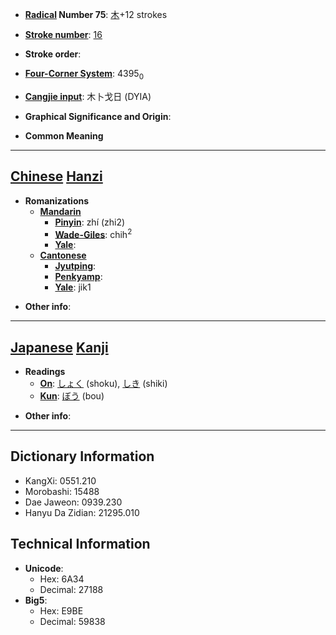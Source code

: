 * '''[[Wiktionary:Chinese radical index| Radical]] Number 75''': [[Wiktionary:Chinese radical index 木|木]]+12 strokes

* '''[[Wiktionary:Chinese total strokes index|Stroke number]]''': [[Wiktionary:Chinese total strokes index 16|16]]

* '''Stroke order''': 

* '''[[Wiktionary:Chinese four corner index|Four-Corner System]]''': 4395<sub>0</sub>

* '''[[Wiktionary:Chinese Cangjie index|Cangjie input]]''': 木卜戈日 (DYIA)

* '''Graphical Significance and Origin''': 

* '''Common Meaning'''

----

== [[Chinese]] [[Hanzi]] ==

* '''Romanizations'''
** '''[[Mandarin]]'''
*** '''[[Pinyin]]''': zhí (zhi2)
*** '''[[Wade-Giles]]''': chih<sup>2</sup>
*** '''[[Yale]]''': 
** '''[[Cantonese]]'''
*** '''[[Jyutping]]''':
*** '''[[Penkyamp]]''': 
*** '''[[Yale]]''': jik1

* '''Other info''': 

----

== [[Japanese]] [[Kanji]] ==

* '''Readings'''
** '''[[On]]''': [[しょく]] (shoku), [[しき]] (shiki)
** '''[[Kun]]''': [[ぼう]] (bou)

* '''Other info''':  

----

== Dictionary Information ==

* KangXi: 0551.210
* Morobashi: 15488
* Dae Jaweon: 0939.230
* Hanyu Da Zidian: 21295.010

== Technical Information ==

* '''Unicode''':
** Hex: 6A34
** Decimal: 27188
* '''Big5''':
** Hex: E9BE
** Decimal: 59838